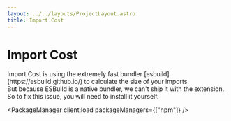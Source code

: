 ```yaml
---
layout: ../../layouts/ProjectLayout.astro
title: Import Cost
---
```



<h1 class="text-4xl text-center mb-8">Import Cost</h1>

<p>
Import Cost is using the extremely fast bundler [esbuild](https://esbuild.github.io/) to calculate the size of your imports.
<br/>
But because ESBuild is a native bundler, we can't ship it with the extension.
So to fix this issue, you will need to install it yourself.

</p>

<PackageManager client:load packageManagers={["npm"]} />
